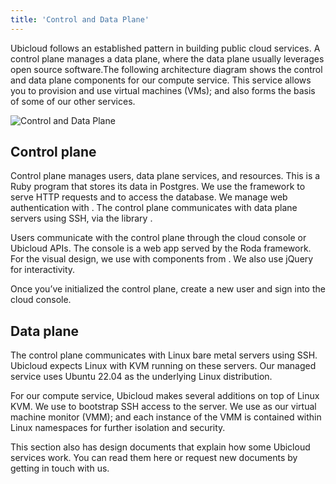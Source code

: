 ```yaml
---
title: 'Control and Data Plane'
---
```



Ubicloud follows an established pattern in building public cloud services. A control plane manages a data plane, where the data plane usually leverages open source software.The following architecture diagram shows the control and data plane components for our compute service. This service allows you to provision and use virtual machines (VMs); and also forms the basis of some of our other services.

![Control and Data Plane](/architecture/control-and-data-plane-1.jpg)


## Control plane

Control plane manages users, data plane services, and resources. This is a Ruby program that stores its data in Postgres. We use the <Link title="Roda" url="https://roda.jeremyevans.net/"/> framework to serve HTTP requests and <Link title="Sequel" url="http://sequel.jeremyevans.net/"/> to access the database. We manage web authentication with <Link title="RodAuth" url="http://rodauth.jeremyevans.net/"/>. The control plane communicates with data plane servers using SSH, via the library <Link title="net-ssh" url="https://github.com/net-ssh/net-ssh"/>.

Users communicate with the control plane through the cloud console or Ubicloud APIs. The console is a web app served by the Roda framework. For the visual design, we use <Link title="Tailwind CSS" url="https://tailwindcss.com/"/> with components from <Link title="Tailwind UI" url="https://tailwindui.com/"/>. We also use jQuery for interactivity.

Once you’ve initialized the control plane, create a new user and sign into the cloud console.

## Data plane

The control plane communicates with Linux bare metal servers using SSH. Ubicloud expects Linux with KVM running on these servers. Our managed service uses Ubuntu 22.04 as the underlying Linux distribution.

For our compute service, Ubicloud makes several additions on top of Linux KVM. We use <Link title="cloud-init" url="https://github.com/canonical/cloud-init"/> to bootstrap SSH access to the server. We use <Link title="Cloud Hypervisor" url="https://github.com/cloud-hypervisor/cloud-hypervisor"/> as our virtual machine monitor (VMM); and each instance of the VMM is contained within Linux namespaces for further isolation and security.

This section also has design documents that explain how some Ubicloud services work. You can read them here or request new documents by getting in touch with us.

